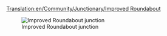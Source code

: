 [[Translation:en/Community/Junctionary/Improved Roundabout]]
{{en/Community/Junctionary/Navigation}}

[[File:en/Community/Junctionary/Improved.Roundabout.png|none|frame|Improved Roundabout junction]]

{{en/Community/Junctionary/Junction Criteria|Cheap|2|0|0|0|0||0|0|0|1|||Broken down trains affect whole junction.|
*Can handle up to 4 trains at a time
*Area: 9 x 9
}}